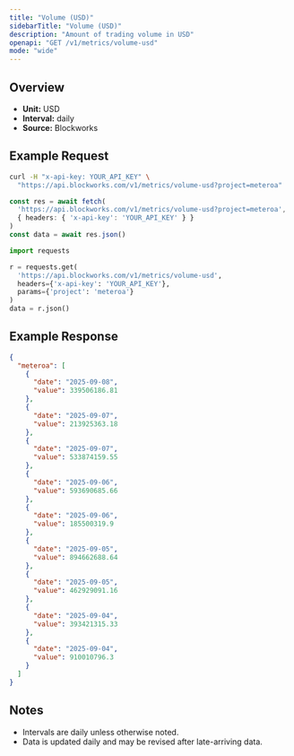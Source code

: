 ```yaml
---
title: "Volume (USD)"
sidebarTitle: "Volume (USD)"
description: "Amount of trading volume in USD"
openapi: "GET /v1/metrics/volume-usd"
mode: "wide"
---
```


## Overview

- **Unit:** USD
- **Interval:** daily
- **Source:** Blockworks

## Example Request

<CodeGroup>

```bash cURL
curl -H "x-api-key: YOUR_API_KEY" \
  "https://api.blockworks.com/v1/metrics/volume-usd?project=meteroa"
```

```typescript TypeScript
const res = await fetch(
  'https://api.blockworks.com/v1/metrics/volume-usd?project=meteroa',
  { headers: { 'x-api-key': 'YOUR_API_KEY' } }
)
const data = await res.json()
```

```python Python
import requests

r = requests.get(
  'https://api.blockworks.com/v1/metrics/volume-usd',
  headers={'x-api-key': 'YOUR_API_KEY'},
  params={'project': 'meteroa'}
)
data = r.json()
```

</CodeGroup>

## Example Response

```json
{
  "meteroa": [
    {
      "date": "2025-09-08",
      "value": 339506186.81
    },
    {
      "date": "2025-09-07",
      "value": 213925363.18
    },
    {
      "date": "2025-09-07",
      "value": 533874159.55
    },
    {
      "date": "2025-09-06",
      "value": 593690685.66
    },
    {
      "date": "2025-09-06",
      "value": 185500319.9
    },
    {
      "date": "2025-09-05",
      "value": 894662688.64
    },
    {
      "date": "2025-09-05",
      "value": 462929091.16
    },
    {
      "date": "2025-09-04",
      "value": 393421315.33
    },
    {
      "date": "2025-09-04",
      "value": 910010796.3
    }
  ]
}
```

## Notes
- Intervals are daily unless otherwise noted.
- Data is updated daily and may be revised after late-arriving data.
